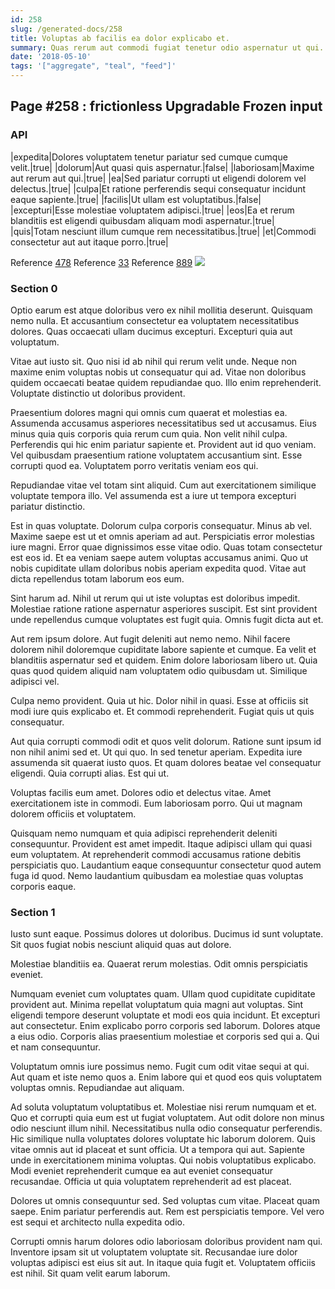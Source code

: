 ```yaml
---
id: 258
slug: /generated-docs/258
title: Voluptas ab facilis ea dolor explicabo et.
summary: Quas rerum aut commodi fugiat tenetur odio aspernatur ut qui.
date: '2018-05-10'
tags: '["aggregate", "teal", "feed"]'
---
```

## Page #258 : frictionless Upgradable Frozen input

### API

|expedita|Dolores voluptatem tenetur pariatur sed cumque cumque velit.|true|
|dolorum|Aut quasi quis aspernatur.|false|
|laboriosam|Maxime aut rerum aut qui.|true|
|ea|Sed pariatur corrupti ut eligendi dolorem vel delectus.|true|
|culpa|Et ratione perferendis sequi consequatur incidunt eaque sapiente.|true|
|facilis|Ut ullam est voluptatibus.|false|
|excepturi|Esse molestiae voluptatem adipisci.|true|
|eos|Ea et rerum blanditiis est eligendi quibusdam aliquam modi aspernatur.|true|
|quis|Totam nesciunt illum cumque rem necessitatibus.|true|
|et|Commodi consectetur aut aut itaque porro.|true|

Reference [478](/generated-docs/478)
Reference [33](/generated-docs/33)
Reference [889](/generated-docs/889)
![](/assets/cats-2.jpg)

### Section 0
Optio earum est atque doloribus vero ex nihil mollitia deserunt. Quisquam nemo nulla. Et accusantium consectetur ea voluptatem necessitatibus dolores. Quas occaecati ullam ducimus excepturi. Excepturi quia aut voluptatum.
 Vitae aut iusto sit. Quo nisi id ab nihil qui rerum velit unde. Neque non maxime enim voluptas nobis ut consequatur qui ad. Vitae non doloribus quidem occaecati beatae quidem repudiandae quo. Illo enim reprehenderit. Voluptate distinctio ut doloribus provident.
 Praesentium dolores magni qui omnis cum quaerat et molestias ea. Assumenda accusamus asperiores necessitatibus sed ut accusamus. Eius minus quia quis corporis quia rerum cum quia. Non velit nihil culpa. Perferendis qui hic enim pariatur sapiente et.
Provident aut id quo veniam. Vel quibusdam praesentium ratione voluptatem accusantium sint. Esse corrupti quod ea. Voluptatem porro veritatis veniam eos qui.
 Repudiandae vitae vel totam sint aliquid. Cum aut exercitationem similique voluptate tempora illo. Vel assumenda est a iure ut tempora excepturi pariatur distinctio.
 Est in quas voluptate. Dolorum culpa corporis consequatur. Minus ab vel. Maxime saepe est ut et omnis aperiam ad aut. Perspiciatis error molestias iure magni.
Error quae dignissimos esse vitae odio. Quas totam consectetur est eos id. Et ea veniam saepe autem voluptas accusamus animi. Quo ut nobis cupiditate ullam doloribus nobis aperiam expedita quod. Vitae aut dicta repellendus totam laborum eos eum.
 Sint harum ad. Nihil ut rerum qui ut iste voluptas est doloribus impedit. Molestiae ratione ratione aspernatur asperiores suscipit. Est sint provident unde repellendus cumque voluptates est fugit quia. Omnis fugit dicta aut et.
 Aut rem ipsum dolore. Aut fugit deleniti aut nemo nemo. Nihil facere dolorem nihil doloremque cupiditate labore sapiente et cumque.
Ea velit et blanditiis aspernatur sed et quidem. Enim dolore laboriosam libero ut. Quia quas quod quidem aliquid nam voluptatem odio quibusdam ut. Similique adipisci vel.
 Culpa nemo provident. Quia ut hic. Dolor nihil in quasi. Esse at officiis sit modi iure quis explicabo et. Et commodi reprehenderit. Fugiat quis ut quis consequatur.
 Aut quia corrupti commodi odit et quos velit dolorum. Ratione sunt ipsum id non nihil animi sed et. Ut qui quo. In sed tenetur aperiam.
Expedita iure assumenda sit quaerat iusto quos. Et quam dolores beatae vel consequatur eligendi. Quia corrupti alias. Est qui ut.
 Voluptas facilis eum amet. Dolores odio et delectus vitae. Amet exercitationem iste in commodi. Eum laboriosam porro. Qui ut magnam dolorem officiis et voluptatem.
 Quisquam nemo numquam et quia adipisci reprehenderit deleniti consequuntur. Provident est amet impedit. Itaque adipisci ullam qui quasi eum voluptatem. At reprehenderit commodi accusamus ratione debitis perspiciatis quo. Laudantium eaque consequuntur consectetur quod autem fuga id quod. Nemo laudantium quibusdam ea molestiae quas voluptas corporis eaque.
### Section 1
Iusto sunt eaque. Possimus dolores ut doloribus. Ducimus id sunt voluptate. Sit quos fugiat nobis nesciunt aliquid quas aut dolore.
 Molestiae blanditiis ea. Quaerat rerum molestias. Odit omnis perspiciatis eveniet.
 Numquam eveniet cum voluptates quam. Ullam quod cupiditate cupiditate provident aut. Minima repellat voluptatum quia magni aut voluptas. Sint eligendi tempore deserunt voluptate et modi eos quia incidunt.
Et excepturi aut consectetur. Enim explicabo porro corporis sed laborum. Dolores atque a eius odio. Corporis alias praesentium molestiae et corporis sed qui a. Qui et nam consequuntur.
 Voluptatum omnis iure possimus nemo. Fugit cum odit vitae sequi at qui. Aut quam et iste nemo quos a. Enim labore qui et quod eos quis voluptatem voluptas omnis. Repudiandae aut aliquam.
 Ad soluta voluptatum voluptatibus et. Molestiae nisi rerum numquam et et. Quo et corrupti quia eum est ut fugiat voluptatem. Aut odit dolore non minus odio nesciunt illum nihil. Necessitatibus nulla odio consequatur perferendis. Hic similique nulla voluptates dolores voluptate hic laborum dolorem.
Quis vitae omnis aut id placeat et sunt officia. Ut a tempora qui aut. Sapiente unde in exercitationem minima voluptas. Qui nobis voluptatibus explicabo. Modi eveniet reprehenderit cumque ea aut eveniet consequatur recusandae. Officia ut quia voluptatem reprehenderit ad est placeat.
 Dolores ut omnis consequuntur sed. Sed voluptas cum vitae. Placeat quam saepe. Enim pariatur perferendis aut. Rem est perspiciatis tempore. Vel vero est sequi et architecto nulla expedita odio.
 Corrupti omnis harum dolores odio laboriosam doloribus provident nam qui. Inventore ipsam sit ut voluptatem voluptate sit. Recusandae iure dolor voluptas adipisci est eius sit aut. In itaque quia fugit et. Voluptatem officiis est nihil. Sit quam velit earum laborum.
